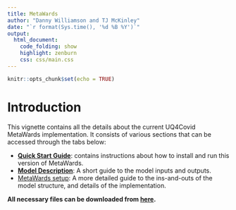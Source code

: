 ```yaml
---  
title: MetaWards
author: "Danny Williamson and TJ McKinley"
date: "`r format(Sys.time(), '%d %B %Y')`"
output: 
  html_document:
    code_folding: show
    highlight: zenburn
    css: css/main.css
---
```


```r
knitr::opts_chunk$set(echo = TRUE)
```

# Introduction {.tabset .tabset-fade .tabset-pills}

This vignette contains all the details about the current UQ4Covid MetaWards implementation. It consists of various sections that can be accessed through the tabs below:

* [**Quick Start Guide**](./RunningForDummies.html): contains instructions about how to install and run this version of MetaWards.
* [**Model Description**](./ModelDescription.html): A short guide to the model inputs and outputs.
* [MetaWards setup](./MetaWardsModel.html): A more detailed guide to the ins-and-outs of the model structure, and details of the implementation.

**All necessary files can be downloaded from [here](../metawards.zip).**
